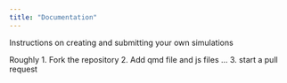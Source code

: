 ```yaml
---
title: "Documentation"
---
```


Instructions on creating and submitting your own simulations 

Roughly
1. Fork the repository
2. Add qmd file and js files ...
3. start a pull request